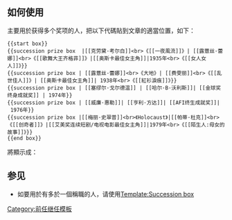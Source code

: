 <includeonly><!-- 模板的保护标志放这里 --></includeonly><noinclude>{{template doc page viewed directly}}</noinclude>

== 如何使用 ==
主要用於获得多个奖项的人，把以下代碼貼到文章的適當位置，如下：
 <nowiki>{{start box}}</nowiki>
 <nowiki>{{succession prize box  |[[克劳黛·考尔白]]<br>《[[一夜風流]]》| [[露薏丝·蕾娜]]<br>《[[歌舞大王齐格菲]]》|[[奥斯卡最佳女主角]]|1935年<br>《[[女人女人]]》}}</nowiki>
 <nowiki>{{succession prize box | [[露薏丝·蕾娜]]<br>《大地》| [[费雯丽]]<br>《[[乱世佳人]]》| [[奥斯卡最佳女主角]]| 1938年<br>《[[紅衫淚痕]]》}}</nowiki>
 <nowiki>{{succession prize box | [[塞缪尔·戈尔德温]] | [[哈尔·B·沃利斯]]| [[金球奖终身成就奖]] | 1974年}} </nowiki>
 <nowiki>{{succession prize box | [[威廉·惠勒]]| [[亨利·方达]]| [[AFI终生成就奖]]| 1976年}}</nowiki>
 <nowiki>{{succession prize box |[[梅丽·史翠普]]<br>《Holocaust》|[[帕蒂·杜克]]<br>《[[创奇者]]》|[[艾美奖连续短剧/电视电影最佳女主角]]|1979年<br>《[[陌生人:母女的故事]]》}}</nowiki>
 <nowiki>{{end box}}</nowiki>

將顯示成：
{{start box}}
{{succession prize box  |[[克劳黛·考尔白]]<br>《[[一夜風流]]》| [[露薏丝·蕾娜]]<br>《[[歌舞大王齐格菲]]》|[[奥斯卡最佳女主角]]|1935年<br>《[[女人女人]]》}}
{{succession prize box | [[露薏丝·蕾娜]]<br>《大地》| [[费雯丽]]<br>《[[乱世佳人]]》| [[奥斯卡最佳女主角]]| 1938年<br>《[[紅衫淚痕]]》}}
{{succession prize box | [[塞缪尔·戈尔德温]] | [[哈尔·B·沃利斯]]| [[金球奖终身成就奖]] | 1974年}} 
{{succession prize box | [[威廉·惠勒]]| [[亨利·方达]]| [[AFI终生成就奖]]| 1976年}}
{{succession prize box |[[梅丽·史翠普]]<br>《Holocaust》|[[帕蒂·杜克]]<br>《[[创奇者]]》|[[艾美奖连续短剧/电视电影最佳女主角]]|1979年<br>《[[陌生人:母女的故事]]》}}
{{end}}

== 参见 ==
*如要用於有多於一個稱職的人，请使用[[Template:Succession box]]

<includeonly>
[[Category:前任继任模板]]
</includeonly>